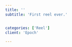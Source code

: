```yaml
---
title: ''
subtitle: 'First reel ever.'


categories: ['Reel']
client: 'Epoch'

---
```




<SectionTitle 
title={title} 
client={client} 
subtitle={subtitle}
categories={categories}
date={date}
YouTubeLink='https://www.youtube.com/embed/dEpVXFT7dUA?rel=0'
videoRatio='41.71'
/>


<SectionDetail
title='Synopsis'
detail='This is my first reel. Created in the span of 3 months after graduating from architecture school. Responsible for all visuals. Song is Aerials by Lights & Motion.'
 />




<!-- commentary{{< projCommentary title="Project" subtitle="Synopsis" >}}
This is my first reel. Created in the span of 3 months after graduating from architecture school. Responsible for all visuals. Song is Aerials by <a class="link link--loud" href="http://www.lightsandmotion.com/">Lights & Motion.</a>
{{< /projCommentary >}} -->